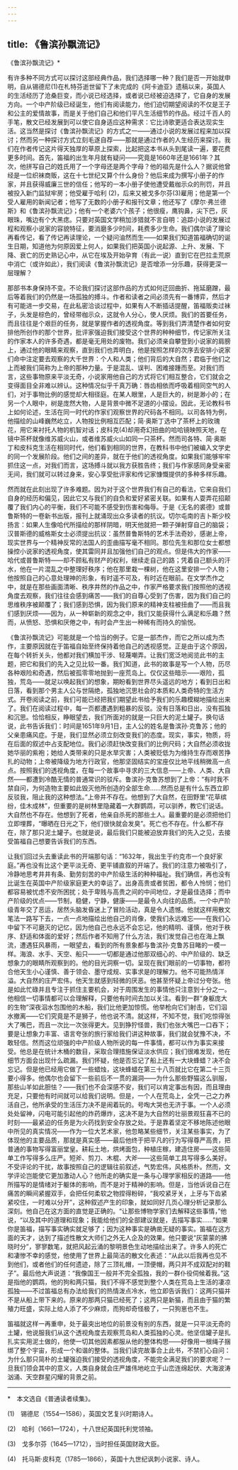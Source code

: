 ```yaml
---
---
---
```

title: 《鲁滨孙飘流记》
---



《鲁滨孙飘流记》*



有许多种不同方式可以探讨这部经典作品，我们选择哪一种？我们是否一开始就申明，自从锡德尼(1)在札特芬逝世留下了未完成的《阿卡迪亚》遗稿以来，英国人的生活经历了沧桑巨变，而小说已经选择，或者说已经被迫选择了，它自身的发展方向。一个中产阶级已经诞生，他们有阅读能力，他们迫切期望阅读的不仅是王子和公主的爱情故事，而是关于他们自己和他们平凡生活细节的作品。经过千百人的手笔，散文已经发展到可以使它自身适应这种需求：它比诗歌更适合表达现实生活。这当然是探讨《鲁滨孙飘流记》的方式之一——通过小说的发展过程来加以探讨；然而另一种探讨方式立刻毛遂自荐——那就是通过作者的人生经历来探讨。我们在作者传记这片得天独厚的草原上探索，比起把这本书从头到尾读一遍，要花费更多时间。首先，笛福的出生年月就有疑问——究竟是1660年还是1661年？其次，他拼写自己的姓氏用了一个字母还是两个字母？他的祖先是什么人？据说他曾经是一位织袜商贩，这在十七世纪又算个什么身份？他后来成为撰写小册子的作家，并且获得威廉三世的信任；他写的一本小册子使他遭受戴枷示众的刑罚，并且被投入新门监狱牢房；他受雇于哈利 (2)，后来又被戈多尔芬(3)雇用；他是第一个受人雇用的新闻记者；他写了无数的小册子和报刊文章；他还写了《摩尔·弗兰德斯》和《鲁滨孙飘流记》；他有一个老婆六个孩子；他很瘦，鹰钩鼻，尖下巴，灰眼珠，嘴边有个大黑痣。只要对英国文学稍加涉猎就不言自明：追踪小说的发展过程和观察小说家的容貌特征，要消磨多少时间，耗费多少生命。我们偶尔读了理论再看传记，看了传记再读理论，一个疑问油然而生——如果我们知道笛福确切的诞生日期，知道他为何原因爱上何人，如果我们把英国小说起源、上升、发展、下降、衰亡的历史熟记心中，从它在埃及开始孕育（有此一说）直到它在巴拉圭荒原中消亡（或许如此），我们阅读《鲁滨孙飘流记》是否增添一分乐趣，获得更深一层理解？

那部书本身保持不变。不论我们探讨这部作品的方式如何迂回曲折、拖延磨蹭，最后等着我们的仍然是一场孤独的搏斗。作者和读者之间必须先有一番博弈，然后才有可能进一步交易，在此私密洽谈过程中，如果有人不断插话提醒，笛福贩卖过袜子，头发是棕色的，曾经带枷示众，这就令人分心，使人厌烦。我们的首要任务，而且往往是个艰巨的任务，就是掌握作者的透视角度。等到我们弄清楚作者如何安排他所创作的那个世界，批评家强迫我们接受这个世界的种种细节，传记家所关注的作家本人的许多奇遇，都是毫无用处的废物。我们必须亲自攀登到小说家的肩膀上，通过他的眼睛来观察，直到我们也弄明白，他是按照怎样的次序去安排小说家们命中注定要去观察的大千世界：个人和人类；他们背后的大自然；君临于他们之上而被我们简称为上帝的那种力量。于是混乱、误判、困难接踵而至。对我们而言，这些事物原来平淡无奇，小说家用他自己的方式将它们相互整合，它们就会之变得面目全非难以辨认。这种情况似乎千真万确：唇齿相依而呼吸着相同空气的人们，对于事物比例的感觉却大相径庭。在某人眼里，人是巨大的，树是渺小的；在另一个人眼中，树是庞然大物，人是背景中微不足道的小摆设。因此，无论教科书上如何论述，生活在同一时代的作家们观察世界的尺码各不相同。以司各特为例，他描绘的山峰巍然屹立，人物按比例相互匹配；简·奥斯丁选中了茶杯上的玫瑰花，用它来衬托人物的机智对话；皮科克(4)却用奇幻扭曲的哈哈镜映照天地，在镜中茶杯就像维苏威火山，或者维苏威火山如同一只茶杯。然而司各特、简·奥斯丁和皮科克生活在相同时代，他们看到相同的世界，在教科书中他们被编入文学史的同一个发展阶段。他们之间的差异，就在于他们的透视角度。如果我们能够牢牢抓住这一点，对我们而言，这场搏斗就以我方获胜告终；我们与作家感同身受亲密无间，我们就可以转过身来，安心享受批评家和传记家慷慨提供的多种多样乐趣。

然而就在此刻出现了许多难题。因为对于这个世界我们有自己的看法，它来自我们自身的经历和偏见，因此它又与我们的自负和爱好紧密关联。如果有人耍弄花招颠覆了我们内心的平衡，我们不可能不感受到伤害和侮辱。于是《无名的裘德》或普鲁斯特的一卷新书出版，报刊上就涌现出众多读者的抗议。切尔屯南的吉卜斯少校扬言：如果人生像哈代所描绘的那样阴暗，明天他就把一颗子弹射穿自己的脑袋；汉普斯德的威格斯女士必须提出抗议：虽然普鲁斯特的艺术手法奇妙，感谢上帝，现实世界与一个精神反常的法国人的歪曲描写毫不相同。那位先生和那位女士都想操控小说家的透视角度，使其雷同并且加强他们自己的观点。但是伟大的作家——哈代或普鲁斯特——却不顾私有财产的权利，继续走自己的路；凭着自己额头的汗水，他在一片混乱之中整理好秩序；他在那里栽一棵树，他在这里安排一个人物；他按照自己的心意处理神的形象，有时遥不可及，有时近在眼前。在文学杰作之中，就是在那些画面清晰、秩序井然的作品之中，作家严格要求我们按照他的透视角度去观察，我们往往会感到痛苦——我们的自尊心受到了伤害，因为我们自己的思维秩序被颠覆了；我们感到恐惧，因为我们原来的精神支柱被扭曲了——而且我们感到厌烦——因为，从一种崭新的观念之中，我们又能获得什么满足和乐趣？然而，从愤怒、恐惧和厌倦之中，有时会产生出一种稀有而持久的愉悦。

《鲁滨孙飘流记》可能就是一个恰当的例子。它是一部杰作，而它之所以成为杰作，主要原因就在于笛福自始至终保持着他自己的透视感觉。正是由于这个原因，在每个转折关头，他都对我们横加干涉、轻蔑嘲弄。让我们宽泛地阅览此书的主题，把它和我们的先入之见比较一番。我们知道，此书的故事是写一个人物，历尽各种艰险和奇遇，然后被孤零零地抛到一座荒岛上。仅仅这些暗示——艰险，孤独，荒岛——就足以唤起我们的想象，期盼看到世界尽头遥远的地方；看到日出和日落，看到那个男主人公与世隔绝，孤独地沉思社会的本质和人类奇特的生活方式。开卷阅读之前，我们可能已经把我们期望此书给予我们的乐趣模糊地描绘出来了。我们在阅读过程中，每一页都遭遇到粗暴的反驳。没有日落和日出，没有孤独和沉思。恰恰相反，睁眼望去，我们所面对的就是一只巨大的泥土罐子。换句话说，此书告诉我们：时间是1651年9月1日，主人公的姓名是鲁滨孙·克鲁苏；他的父亲患痛风症。于是，我们显然必须立刻改变我们的态度。现实，事实，物质，将在后面的叙述中占支配地位。我们必须赶快改变我们的比例尺码；大自然必须收拢她华丽的紫袍；她给人类带来的只是水旱灾害；人类被贬低为为维持生存而艰苦挣扎的动物；上帝被降级为地方行政官，他那坚固结实的宝座仅比地平线稍微高一点点。按照我们的透视角度，在每一个故事中寻求的三大信息——上帝、人类、大自然——都遭到冷酷无情的普通常识的驳斥。鲁滨孙·克鲁苏想到了上帝：“有时我不禁自问，为何造物主要如此毁灭他所创造的全部生命……然而总是有什么东西立即反驳我，阻止我的这种想法。”上帝并不存在。他想到了大自然，在田野里“花草缤纷，佳木成林”，但重要的是树林里隐藏着一大群鹦鹉，可以驯养，教它们说话。大自然也不存在。他想到了死者，他亲自杀死的那些土人。最重要的是必须把他们立即埋葬，“曝晒在日光之下，他们很快就会发臭”。死亡也不存在。什么都不存在，除了那只泥土罐子。也就是说，最后我们只能被迫放弃我们的先入之见，去接受笛福自己想要告诉我们的东西。

让我们回过头去重读此书的开端那句话：“1632年，我出生于约克市一个良好家庭。”再也没有比这个更平淡无奇、更平铺直叙的开端了。我们的注意力被吸引了，冷静地思考井井有条、勤劳刻苦的中产阶级生活的种种福祉。我们确信，再也没有比诞生在英国中产阶级家庭更大的幸运了。出身高贵或者贫困，都令人怜悯；他们都容易被忧虑不安所困扰；处于卑贱与高贵之间的中间地位，才是最佳选择；而中产阶级的优点——节制，稳健，宁静，健康——是最令人向往的品质。一个中产阶级青年交了恶运，居然头脑发昏迷上了冒险活动，真是令人遗憾。他就这样用散文笔法一路写下去，一点一点地描绘出他自己的肖像，使我们永远难忘——在我们心中留下不可磨灭的记忆，因为他自己也永远不会忘记，他的精明、谨慎，他对于秩序、舒适和体面的爱好；然后作者不知用了什么方法，我们发觉自己也在海上飘流，遭遇狂风暴雨，一眼望去，看到的所有景象都与鲁滨孙·克鲁苏目睹的一模一样。海浪、水手、天空、船只——一切都是通过他那双细心的、中产阶级的、缺乏想象力的眼睛所观察到的。他的目光洞察一切。呈现在我们眼前的一切事物，都符合他天生小心谨慎、善于领会、墨守成规、实事求是的理解力。他不可能热情洋溢。大自然的庄严宏伟，他天生就感到轻微的厌恶。他甚至怀疑上帝过分夸张。他是如此忙碌并且专注于抓住主要机会，对于周围发生的事情他只注意到十分之一。他相信一切事情都可以合理解释，只要他有时间去加以关注。看到一群“身躯庞大的生物”深夜泅水包围他的木船，我们比他更加惊慌。他举枪向它们射击，它们泅水撤离——它们究竟是不是狮子，他也说不清。就这样，不知不觉，我们吃惊得张大了嘴巴，而且一次比一次张得更大。见到狰狞怪兽，我们也张大嘴巴一口吞下；要是让想象力丰富、语言夸张的旅行家给我们讲这种故事，我们就会犹豫不决，不敢轻信。然而这位顽强的中产阶级人物所说的每一件事情，都可以作为事实来接受。他总是在统计木桶的数目，采取合理措施保证淡水供应；我们很难发现，他在细节方面会出现什么疏漏。我们怀疑，他是否忘记了船上还有一大块蜂蜡？决不会忘记。但是他已经用它做了一些蜡烛，这块蜂蜡在第三十八页就比它在第二十三页要小得多。他偶尔也会留下一些前后不一贯的漏洞——为什么那些野猫这么驯服，那些山羊如此胆怯？——我们也不会深感不安，我们可以肯定事出有因，而且理由充足，只要他有时间就可以给我们说明。但是，一个人在荒岛上，全凭一己之力养活自己，他所承受的生活压力决不是闹着玩的。号啕大哭也无济于事。一个人必须处处留神，闪电可能引起他的炸药爆炸，这决不是为大自然的壮丽景观狂喜不已的时刻——最紧迫的任务是为火药找到安全存放之处。于是靠着坚定不移地陈述他眼中所见的真实情况——作为一位大艺术家，他忽略某些细节，关注某些事实，为了体现他的主要品质，那就是真实感——最后他终于把平凡的行为写得尊严高贵，把普通的事物写得富丽堂皇。耕耘土地，烘烤面包，种植庄稼，建造住房——这些简单工作写得多么庄严。短斧、剪刀、木棍、大斧——这些简单工具写得多么美好。不受评论的干扰，故事按照自己的逻辑往前叙述，气势宏伟，风格质朴。然而，文学评论岂能使它更加激动人心？他所走的确实是一条与心理学家相反的道路——他所描写的是情绪对于躯体的影响，而不是对于精神的影响。但是，当他诉说自己在痛苦的瞬间紧握双手，会把任何柔软之物捏得粉碎，“我咬紧牙关，上牙与下齿紧紧咬住，一时难以分开”，这种叙述产生的印象，就如同好几页心理分析记录那么深刻。他自己在这方面的直觉是正确的。“让那些博物学家们去解释这些事情，”他说，“以及其中的道理和现象；我能给他们的全部建议就是，去描写事实……”如果你是笛福，描写事实确实就足够了；因为这种事实是确凿无疑的事实。笛福在这方面的天才，达到了描述性散文大师们之外无人企及的效果。他只要说“灰蒙蒙的拂晓时分”，寥寥数笔，就把风起云涌的黎明景色生动地描绘出来了。许多人的死亡和凄惨不幸的感觉，他使用了世界上最简洁的散文化表述：“从此以后我再也见不到他们，或者他们的任何遗迹，除了三顶礼帽，一顶便帽，两只并不成双配对的鞋子”。最后他大声说道：“我像国王一般并不完全孤独，我的一群仆役伺候着我。”这是指他的鹦鹉，他的狗和两只猫，我们不得不感觉到整个人类在荒岛上生活的凄凉孤独——不过笛福总有办法给我们的热情泼点冷水，他立即告诉我们：这两只猫并不是从船上带下来的。原来的那两只猫已经死了；这两只是新猫，而且由于猫的繁殖力旺盛，实际上给人添了不少麻烦，而狗却奇怪极了，一只狗崽也不生。

笛福就这样一再重申，处于最突出地位的前景没有别的东西，就是一只平淡无奇的土罐，他说服我们从这个透视角度去观察荒岛和人类孤独的心灵。他坚信罐子是扎扎实实用泥土做的，他使一切其他因素都服从他的整体构思——好像用一根绳子捆绑了整个宇宙，形成一个和谐的整体。当我们读完故事合上此书，不禁扪心自问：为什么那只简朴的土罐强迫我们接受的透视角度，不能完全满足我们的要求呢？一旦我们领会其中的意义，人类自身就会庄严雄伟地屹立于山峦连绵起伏、大海波涛汹涌、天空群星闪耀的背景之前。



* * *



*　本文选自《普通读者续集》。

(1)　锡德尼（1554—1586），英国文艺复兴时期诗人。

(2)　哈利（1661—1724），十八世纪英国托利党领袖。

(3)　戈多尔芬（1645—1712），当时担任英国财政大臣。

(4)　托马斯·皮科克（1785—1866），英国十九世纪讽刺小说家、诗人。